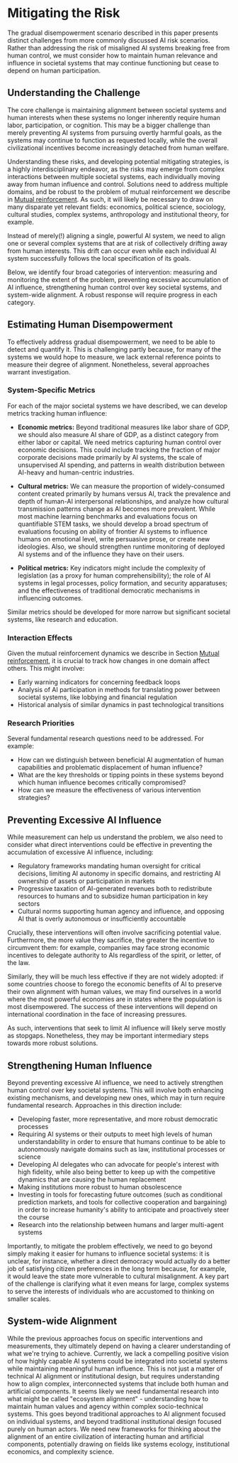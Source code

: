# Mitigating the Risk

The gradual disempowerment scenario described in this paper presents distinct challenges from more commonly discussed AI risk scenarios. Rather than addressing the risk of misaligned AI systems breaking free from human control, we must consider how to maintain human relevance and influence in societal systems that may continue functioning but cease to depend on human participation.

<a id="understanding-the-challenge"></a>
## Understanding the Challenge

The core challenge is maintaining alignment between societal systems and human interests when these systems no longer inherently require human labor, participation, or cognition. This may be a bigger challenge than merely preventing AI systems from pursuing overtly harmful goals, as the systems may continue to function as requested locally, while the overall civilizational incentives become increasingly detached from human welfare.

Understanding these risks, and developing potential mitigating strategies, is a highly interdisciplinary endeavor, as the risks may emerge from complex interactions between multiple societal systems, each individually moving away from human influence and control. Solutions need to address multiple domains, and be robust to the problem of mutual reinforcement we describe in [Mutual reinforcement](/mutual-reinforcement). As such, it will likely be necessary to draw on many disparate yet relevant fields: economics, political science, sociology, cultural studies, complex systems, anthropology and institutional theory, for example.

Instead of merely(!) aligning a single, powerful AI system, we need to align one or several complex systems that are at risk of collectively drifting away from human interests. This drift can occur even while each individual AI system successfully follows the local specification of its goals.

Below, we identify four broad categories of intervention: measuring and monitoring the extent of the problem, preventing excessive accumulation of AI influence, strengthening human control over key societal systems, and system-wide alignment. A robust response will require progress in each category.

<a id="estimating-human-disempowerment"></a>
## Estimating Human Disempowerment

To effectively address gradual disempowerment, we need to be able to detect and quantify it. This is challenging partly because, for many of the systems we would hope to measure, we lack external reference points to measure their degree of alignment. Nonetheless, several approaches warrant investigation.

<a id="system-specific-metrics"></a>
### System-Specific Metrics

For each of the major societal systems we have described, we can develop metrics tracking human influence:

* **Economic metrics:** Beyond traditional measures like labor share of GDP, we should also measure AI share of GDP, as a distinct category from either labor or capital. We need metrics capturing human control over economic decisions. This could include tracking the fraction of major corporate decisions made primarily by AI systems, the scale of unsupervised AI spending, and patterns in wealth distribution between AI-heavy and human-centric industries.

* **Cultural metrics:** We can measure the proportion of widely-consumed content created primarily by humans versus AI, track the prevalence and depth of human-AI interpersonal relationships, and analyze how cultural transmission patterns change as AI becomes more prevalent. While most machine learning benchmarks and evaluations focus on quantifiable STEM tasks, we should develop a broad spectrum of evaluations focusing on ability of frontier AI systems to influence humans on emotional level, write persuasive prose, or create new ideologies. Also, we should strengthen runtime monitoring of deployed AI systems and of the influence they have on their users.

* **Political metrics:** Key indicators might include the complexity of legislation (as a proxy for human comprehensibility); the role of AI systems in legal processes, policy formation, and security apparatuses; and the effectiveness of traditional democratic mechanisms in influencing outcomes.

Similar metrics should be developed for more narrow but significant societal systems, like research and education.

<a id="interaction-effects"></a>
### Interaction Effects

Given the mutual reinforcement dynamics we describe in Section [Mutual reinforcement](/mutual-reinforcement), it is crucial to track how changes in one domain affect others. This might involve:

* Early warning indicators for concerning feedback loops
* Analysis of AI participation in methods for translating power between societal systems, like lobbying and financial regulation
* Historical analysis of similar dynamics in past technological transitions

<a id="research-priorities"></a>
### Research Priorities

Several fundamental research questions need to be addressed. For example:

* How can we distinguish between beneficial AI augmentation of human capabilities and problematic displacement of human influence?
* What are the key thresholds or tipping points in these systems beyond which human influence becomes critically compromised?
* How can we measure the effectiveness of various intervention strategies?

<a id="preventing-excessive-ai-influence"></a>
## Preventing Excessive AI Influence

While measurement can help us understand the problem, we also need to consider what direct interventions could be effective in preventing the accumulation of excessive AI influence, including:

* Regulatory frameworks mandating human oversight for critical decisions, limiting AI autonomy in specific domains, and restricting AI ownership of assets or participation in markets
* Progressive taxation of AI-generated revenues both to redistribute resources to humans and to subsidize human participation in key sectors 
* Cultural norms supporting human agency and influence, and opposing AI that is overly autonomous or insufficiently accountable

Crucially, these interventions will often involve sacrificing potential value. Furthermore, the more value they sacrifice, the greater the incentive to circumvent them: for example, companies may face strong economic incentives to delegate authority to AIs regardless of the spirit, or letter, of the law. 

Similarly, they will be much less effective if they are not widely adopted: if some countries choose to forego the economic benefits of AI to preserve their own alignment with human values, we may find ourselves in a world where the most powerful economies are in states where the population is most disempowered. The success of these interventions will depend on international coordination in the face of increasing pressures.

As such, interventions that seek to limit AI influence will likely serve mostly as stopgaps. Nonetheless, they may be important intermediary steps towards more robust solutions.

<a id="strengthening-human-influence"></a>
## Strengthening Human Influence

Beyond preventing excessive AI influence, we need to actively strengthen human control over key societal systems. This will involve both enhancing existing mechanisms, and developing new ones, which may in turn require fundamental research. Approaches in this direction include:

* Developing faster, more representative, and more robust democratic processes
* Requiring AI systems or their outputs to meet high levels of human understandability in order to ensure that humans continue to be able to autonomously navigate domains such as law, institutional processes or science
* Developing AI delegates who can advocate for people's interest with high fidelity, while also being better to keep up with the competitive dynamics that are causing the human replacement
* Making institutions more robust to human obsolescence
* Investing in tools for forecasting future outcomes (such as conditional prediction markets, and tools for collective cooperation and bargaining) in order to increase humanity's ability to anticipate and proactively steer the course
* Research into the relationship between humans and larger multi-agent systems

Importantly, to mitigate the problem effectively, we need to go beyond simply making it easier for humans to influence societal systems: it is unclear, for instance, whether a direct democracy would actually do a better job of satisfying citizen preferences in the long term because, for example, it would leave the state more vulnerable to cultural misalignment. A key part of the challenge is clarifying what it even means for large, complex systems to serve the interests of individuals who are accustomed to thinking on smaller scales.

<a id="system-wide-alignment"></a>
## System-wide Alignment

While the previous approaches focus on specific interventions and measurements, they ultimately depend on having a clearer understanding of what we're trying to achieve. Currently, we lack a compelling positive vision of how highly capable AI systems could be integrated into societal systems while maintaining meaningful human influence. This is not just a matter of technical AI alignment or institutional design, but requires understanding how to align complex, interconnected systems that include both human and artificial components. It seems likely we need fundamental research into what might be called "ecosystem alignment" - understanding how to maintain human values and agency within complex socio-technical systems. This goes beyond traditional approaches to AI alignment focused on individual systems, and beyond traditional institutional design focused purely on human actors. We need new frameworks for thinking about the alignment of an entire civilization of interacting human and artificial components, potentially drawing on fields like systems ecology, institutional economics, and complexity science.